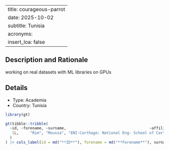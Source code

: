 
---
title: courageous-parrot
date: 2025-10-02
subtitle: Tunisia
acronyms:
  insert_loa: false
---

## Description and Rationale

working on real datasets with ML libraries on GPUs

## Details

* Type: Academia
* Country: Tunisia

```r
library(gt)

gt(tibble::tribble(
  ~id, ~forename, ~surname,                                     ~affiliation,
   1L,     "Rim", "Moussa", "ENI-Carthage: National Eng- School of Carthage"
  )
) |> cols_label(id = md("**ID**"), forename = md("**Forename**"), surname ~ md("**Surname**"), affiliation ~ md("**Affiliation**"))
```
